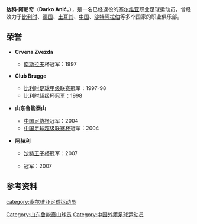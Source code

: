 {{Football player infobox
| playername = Darko Anić<br>达科·阿尼奇
| image =Darko_anic-1476833758.jpg
| fullname = Darko Anić
| dateofbirth = {{birth date and age|1974|3|5|df=y}}
| cityofbirth = [[阿蘭傑洛瓦茨|阿蘭傑洛瓦茨]]
| countryofbirth = {{flagicon|YUG}}[[南斯拉夫|南斯拉夫]]
| height = {{height|m=1.79}}
| position = [[中场|中场]]
| currentclub = 已退役
| youthyears =
| youthclubs = {{tsl|en|FK Dinamo Pancevo||Dinamo Pančevo}}
| years = 1993-1995<br>1995-1996<br>1996-1997<br>1997-2001<br>2000-(2001)<br>2001-2003<br>2002-(2003)<br>2003-2004<br>2004-2005<br>(2005)-2006<br>2005-(2006)<br>2006-2007
| clubs = [[查查克足球俱樂部|查查克]]<br>[[伏伊伏丁那足球俱乐部|伏伊伏丁那]]<br>[[贝尔格莱德红星足球俱乐部|贝尔格莱德红星]]<br>[[皇家布魯日足球會|皇家布魯日]]<br>{{tsl|en|Siirtspor|}}<br>[[皇家根特體育會|皇家根特]]<br>[[紅白艾倫|紅白艾倫]]<br>[[山东鲁能泰山|山东鲁能泰山]]<br>{{tsl|en|FK Remont Cacak||Remont Čačak}}<br>[[國民體育會_(葡萄牙)|國民]]<br>[[里奧艾維足球俱樂部|里奧艾維]]<br>[[沙特艾阿里足球會|阿赫利]]
| caps(goals) = 54 (12)<br>29 {{0}}(4)<br>18 {{0}}(4)<br>52 (10)<br>{{0}}4 {{0}}(0)<br>31 {{0}}(2)<br>12 {{0}}(3)<br>{{0}}9 {{0}}(0)<br><br>{{0}}6 {{0}}(1)<br>{{0}}5 {{0}}(0)
|}}

'''达科·阿尼奇'''（'''Darko Anić'''，{{bd|1974年|3月5日|catidx=A}}），是一名已经退役的[[塞尔维亚|塞尔维亚]]职业足球运动员，曾经效力于[[比利时|比利时]]、[[德国|德国]]、[[土耳其|土耳其]]、[[中国|中国]]、[[沙特阿拉伯|沙特阿拉伯]]等多个国家的职业俱乐部。

==荣誉==
*{{flagicon|Yugoslavia|FR}}'''Crvena Zvezda'''
**[[南斯拉夫|南斯拉夫]]杯冠军：1997
*{{flagicon|Belgium}}'''Club Brugge'''
**[[比利时足球甲级联赛|比利时足球甲级联赛]]冠军：1997-98
**比利时超级杯冠军：1998
*{{flagicon|China}}'''山东鲁能泰山'''
**[[中国足协杯|中国足协杯]]冠军：2004
**[[中国足球超级联赛杯|中国足球超级联赛杯]]冠军：2004
*{{flagicon|Saudi Arabia}}'''阿赫利'''
**[[沙特王儲盃|沙特王子杯]]冠军：2007
**{{tsl|en|Saudi Federation Cup||沙特杯}}冠军：2007


==参考资料==
<references />

{{DEFAULTSORT:Anić, Darko}}
[[category:塞尔维亚足球运动员|category:塞尔维亚足球运动员]]
[[Category:山东鲁能泰山球员|Category:山东鲁能泰山球员]]
[[Category:中国外籍足球运动员|Category:中国外籍足球运动员]]